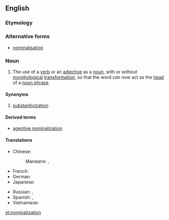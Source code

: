 ==English==
{{wikipedia}}

===Etymology===
{{suffix|nominal|ization|lang=en}}

===Alternative forms===
* [[nominalisation]]

===Noun===
{{en-noun}}

# {{context|linguistics|lang=en}} The use of a [[verb]] or an [[adjective]] as a [[noun]], with or without [[morphological]] [[transformation]], so that the word can now act as the [[head]] of a [[noun phrase]].

====Synonyms====
# [[substantivization]]

====Derived terms====
* [[agentive nominalization]]

====Translations====
{{trans-top|use of a verb or an adjective as a noun}}
* Chinese:
*: Mandarin: {{t|cmn|名詞化|sc=Hani}}, {{t|cmn|名词化|tr=míngcíhuà|sc=Hani}}
* French: {{t+|fr|substantivation|f}}
* German: {{t+|de|Substantivierung|f}}
* Japanese: {{t-|ja|名詞化|tr=めいしか, meishika}}
{{trans-mid}}
* Russian: {{t+|ru|субстантивация|f|tr=substantivácija}}, {{t+|ru|номинализация|f|tr=nominalizácija}}
* Spanish: {{t+|es|substantivación|f}}, {{t+|es|nominalización|f}}
* Vietnamese: {{t-|vi|danh từ hoá}}
{{trans-bottom}}

[[et:nominalization]]